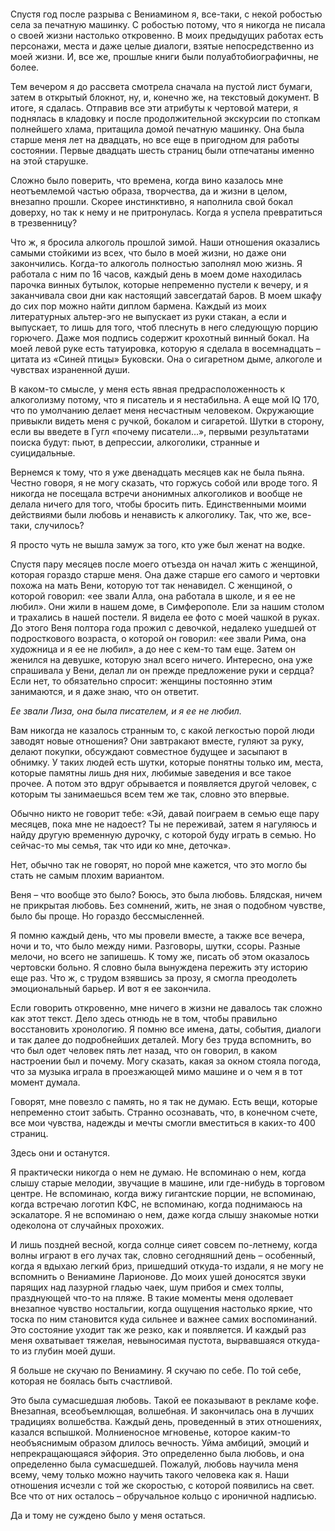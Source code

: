 # &nbsp; {#chapter-100}

Спустя год после разрыва с Вениамином я, все-таки, с некой робостью села за печатную машинку. С робостью потому, что я никогда не писала о своей жизни настолько откровенно. В моих предыдущих работах есть персонажи, места и даже целые диалоги, взятые непосредственно из моей жизни. И, все же, прошлые книги были полуабтобиографичны, не более. 

Тем вечером я до рассвета смотрела сначала на пустой лист бумаги, затем в открытый блокнот, ну, и, конечно же, на текстовый документ. В итоге, я сдалась. Отправив все эти атрибуты к чертовой матери, я поднялась в кладовку и после продолжительной экскурсии по стопкам полнейшего хлама, притащила домой печатную машинку. Она была старше меня лет на двадцать, но все еще в пригодном для работы состоянии. Первые двадцать шесть страниц были отпечатаны именно на этой старушке. 

Сложно было поверить, что времена, когда вино казалось мне неотъемлемой частью образа, творчества, да и жизни в целом, внезапно прошли. Скорее инстинктивно, я наполнила свой бокал доверху, но так к нему и не притронулась. Когда я успела превратиться в трезвенницу? 

Что ж, я бросила алкоголь прошлой зимой. Наши отношения оказались самыми стойкими из всех, что было в моей жизни, но даже они закончились. Когда-то алкоголь полностью заполнял мою жизнь. Я работала с ним по 16 часов, каждый день в моем доме находилась парочка винных бутылок, которые непременно пустели к вечеру, и я заканчивала свои дни как настоящий завсегдатай баров. В моем шкафу до сих пор можно найти диплом бармена. Каждый из моих литературных альтер-эго не выпускает из руки стакан, а если и выпускает, то лишь для того, чтоб плеснуть в него следующую порцию горючего. Даже моя подпись содержит крохотный винный бокал. На моей левой руке есть татуировка, которую я сделала в восемнадцать – цитата из «Синей птицы» Буковски. Она о сигаретном дыме, алкоголе и чувствах израненной души.

В каком-то смысле, у меня есть явная предрасположенность к алкоголизму потому, что я писатель и я нестабильна. А еще мой IQ 170, что по умолчанию делает меня несчастным человеком. Окружающие привыкли видеть меня с ручкой, бокалом и сигаретой. Шутки в сторону, если вы введете в Гугл «почему писатели…», первыми результатами поиска будут: пьют, в депрессии, алкоголики, странные и суицидальные. 

Вернемся к тому, что я уже двенадцать месяцев как не была пьяна. Честно говоря, я не могу сказать, что горжусь собой или вроде того. Я никогда не посещала встречи анонимных алкоголиков и вообще не делала ничего для того, чтобы бросить пить. Единственными моими действиями были любовь и ненависть к алкоголику. Так, что же, все-таки, случилось?

Я просто чуть не вышла замуж за того, кто уже был женат на водке.

Спустя пару месяцев после моего отъезда он начал жить с женщиной, которая гораздо старше меня. Она даже старше его самого и чертовки похожа на мать Вени, которую тот так ненавидел. С женщиной, о которой говорил: «ее звали Алла, она работала в школе, и я ее не любил». Они жили в нашем доме, в Симферополе. Ели за нашим столом и трахались в нашей постели. Я видела ее фото с моей чашкой в руках. До этого Веня полтора года прожил с девочкой, недалеко ушедшей от подросткового возраста, о которой он говорил: «ее звали Рима, она художница и я ее не любил», а до нее с кем-то там еще. Затем он женился на девушке, которую знал всего ничего. Интересно, она уже спрашивала у Вени, делал ли он прежде предложение руки и сердца? Если нет, то обязательно спросит: женщины постоянно этим занимаются, и я даже знаю, что он ответит.

*Ее звали Лиза, она была писателем, и я ее не любил.* 

Вам никогда не казалось странным то, с какой легкостью порой люди заводят новые отношения? Они завтракают вместе, гуляют за руку, делают покупки, обсуждают совместное будущее и засыпают в обнимку. У таких людей есть шутки, которые понятны только им, места, которые памятны лишь дня них, любимые заведения и все такое прочее. А потом это вдруг обрывается и появляется другой человек, с которым ты занимаешься всем тем же так, словно это впервые.

Обычно никто не говорит тебе: «Эй, давай поиграем в семью еще пару месяцев, пока мне не надоест? Ты не переживай, затем я нагуляюсь и найду другую временную дурочку, с которой буду играть в семью. Но сейчас-то мы семья, так что иди ко мне, деточка».

Нет, обычно так не говорят, но порой мне кажется, что это могло бы стать не самым плохим вариантом.

Веня – что вообще это было? Боюсь, это была любовь. Блядская, ничем не прикрытая любовь. Без сомнений, жить, не зная о подобном чувстве, было бы проще. Но гораздо бессмысленней.

Я помню каждый день, что мы провели вместе, а также все вечера, ночи и то, что было между ними. Разговоры, шутки, ссоры. Разные мелочи, но всего не запишешь. К тому же, писать об этом оказалось чертовски больно. Я словно была вынуждена пережить эту историю еще раз. Что ж, с трудом взявшись за прозу, я смогла преодолеть эмоциональный барьер. И вот я ее закончила. 

Если говорить откровенно, мне ничего в жизни не давалось так сложно как этот текст. Дело здесь отнюдь не в том, чтобы правильно восстановить хронологию. Я помню все имена, даты, события, диалоги и так далее до подробнейших деталей. Могу без труда вспомнить, во что был одет человек пять лет назад, что он говорил, в каком настроении был и почему. Могу сказать, какая за окном стояла погода, что за музыка играла в проезжающей мимо машине и о чем я в тот момент думала.

Говорят, мне повезло с память, но я так не думаю. Есть вещи, которые непременно стоит забыть. Странно осознавать, что, в конечном счете, все мои чувства, надежды и мечты смогли вместиться в каких-то 400 страниц. 

Здесь они и останутся. 

Я практически никогда о нем не думаю. Не вспоминаю о нем, когда слышу старые мелодии, звучащие в машине, или где-нибудь в торговом центре. Не вспоминаю, когда вижу гигантские порции, не вспоминаю, когда встречаю логотип КФС, не вспоминаю, когда поднимаюсь на эскалаторе. Я не вспоминаю о нем, даже когда слышу знакомые нотки одеколона от случайных прохожих. 

И лишь поздней весной, когда солнце сияет совсем по-летнему, когда волны играют в его лучах так, словно сегодняшний день – особенный, когда я вдыхаю легкий бриз, пришедший откуда-то издали, я не могу не вспомнить о Вениамине Ларионове. До моих ушей доносятся звуки парящих над лазурной гладью чаек, шум прибоя и смех толпы, празднующей что-то на пляже. В такие моменты меня одолевает внезапное чувство ностальгии, когда ощущения настолько яркие, что тоска по ним становится куда сильнее и важнее самих воспоминаний. Это состояние уходит так же резко, как и появляется. И каждый раз меня охватывает тяжелая, невыносимая пустота, вырвавшаяся откуда-то из глубин моей души. 

Я больше не скучаю по Вениамину. Я скучаю по себе. По той себе, которая не боялась быть счастливой.

Это была сумасшедшая любовь. Такой ее показывают в рекламе кофе. Внезапная, всеобъемлющая, волшебная. И закончилась она в лучших традициях волшебства. Каждый день, проведенный в этих отношениях, казался вспышкой. Молниеносное мгновенье, которое каким-то необъяснимым образом длилось вечность. Уйма амбиций, эмоций и непрекращающаяся эйфория. Это определенно была любовь, и она определенно была сумасшедшей. Пожалуй, любовь научила меня всему, чему только можно научить такого человека как я. Наши отношения исчезли с той же скоростью, с которой появились на свет. Все что от них осталось – обручальное кольцо с ироничной надписью. 

Да и тому не суждено было у меня остаться.
